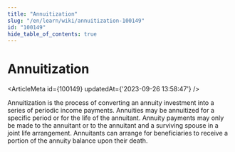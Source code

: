 ```yaml
---
title: "Annuitization"
slug: "/en/learn/wiki/annuitization-100149"
id: "100149"
hide_table_of_contents: true
---
```



# Annuitization

<ArticleMeta id={100149} updatedAt={'2023-09-26 13:58:47'} />
<div className='border-solid border-b border-t-0 my-4 border-[var(--ifm-color-gray-300)]' />

Annuitization is the process of converting an annuity investment into a series of periodic income payments. Annuities may be annuitized for a specific period or for the life of the annuitant. Annuity payments may only be made to the annuitant or to the annuitant and a surviving spouse in a joint life arrangement. Annuitants can arrange for beneficiaries to receive a portion of the annuity balance upon their death.
